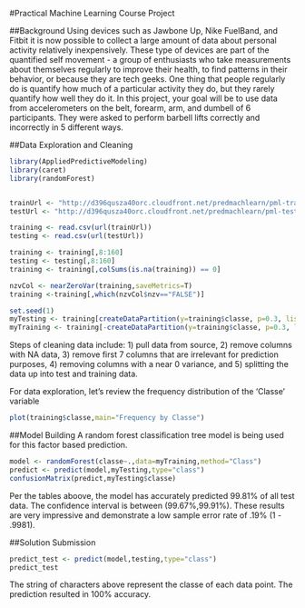#Practical Machine Learning Course Project

##Background
Using devices such as Jawbone Up, Nike FuelBand, and Fitbit it is now possible to collect a large amount of data about personal activity relatively inexpensively. These type of devices are part of the quantified self movement - a group of enthusiasts who take measurements about themselves regularly to improve their health, to find patterns in their behavior, or because they are tech geeks. One thing that people regularly do is quantify how much of a particular activity they do, but they rarely quantify how well they do it. In this project, your goal will be to use data from accelerometers on the belt, forearm, arm, and dumbell of 6 participants. They were asked to perform barbell lifts correctly and incorrectly in 5 different ways.

##Data Exploration and Cleaning
```r
library(AppliedPredictiveModeling)
library(caret)
library(randomForest)


trainUrl <- "http://d396qusza40orc.cloudfront.net/predmachlearn/pml-training.csv"
testUrl <- "http://d396qusza40orc.cloudfront.net/predmachlearn/pml-testing.csv"

training <- read.csv(url(trainUrl))
testing <- read.csv(url(testUrl))

training <- training[,8:160]
testing <- testing[,8:160]
training <- training[,colSums(is.na(training)) == 0]

nzvCol <- nearZeroVar(training,saveMetrics=T)
training <-training[,which(nzvCol$nzv=="FALSE")]

set.seed(1)
myTesting <- training[createDataPartition(y=training$classe, p=0.3, list=FALSE),]
myTraining <- training[-createDataPartition(y=training$classe, p=0.3, list=FALSE),]
```

Steps of cleaning data include: 1) pull data from source, 2) remove columns with NA data, 3) remove first 7 columns that are irrelevant for prediction purposes, 4) removing columns with a near 0 variance, and 5) splitting the data up into test and training data.

For data exploration, let's review the frequency distribution of the 'Classe' variable

```r
plot(training$classe,main="Frequency by Classe")
```

##Model Building
A random forest classification tree model is being used for this factor based prediction.
```r
model <- randomForest(classe~.,data=myTraining,method="Class")
predict <- predict(model,myTesting,type="class")
confusionMatrix(predict,myTesting$classe)
```


Per the tables aboove, the model has accurately predicted 99.81% of all test data. The confidence interval is between (99.67%,99.91%). These results are very impressive and demonstrate a low sample error rate of .19% (1 - .9981).

##Solution Submission
```r
predict_test <- predict(model,testing,type="class")
predict_test
```

The string of characters above represent the classe of each data point. The prediction resulted in 100% accuracy.